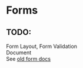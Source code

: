 
<Meta of={FormTemplateStories} />

# Forms

<div className="alert alert-info">
  <h2 className="alert-heading">TODO:</h2>
  <div>
    Form Layout, Form Validation
    <br />
    Document
    <br />
    See <a href="https://design-system.post.ch/#/post-samples/forms">old form docs</a>
  </div>
</div>
